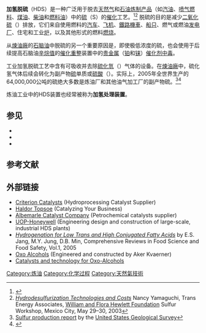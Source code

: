 {{Distinguish2|[[烟气脱硫|烟气脱硫]]}}
'''加氢脱硫'''（HDS）是一种广泛用于脱去[[天然气|天然气]]和[[煉油廠|石油炼制产品]]（如[[汽油|汽油]]、[[航空煤油|喷气燃料]]、[[煤油|煤油]]、[[柴油|柴油]]和[[重油|燃料油]]）中的[[硫|硫]]（S）的[[催化|催化]]工艺。<ref name=Gary>{{cite book|author=Gary, J.H. and Handwerk, G.E.|title=Petroleum Refining Technology and Economics|url=https://archive.org/details/petroleumrefinin002edgary_p5f5|edition=2nd|publisher=[[Marcel_Dekker,_Inc|Marcel Dekker, Inc]]|year=1984|isbn=0-8247-7150-8}}</ref><ref>[http://www.theicct.org/documents/Yamaguchi_Mexico_2003.pdf ''Hydrodesulfurization Technologies and Costs''] {{Wayback|url=http://www.theicct.org/documents/Yamaguchi_Mexico_2003.pdf |date=20061013034257 }} Nancy Yamaguchi, Trans Energy Associates, [[William_and_Flora_Hewlett_Foundation|William and Flora Hewlett Foundation]] Sulfur Workshop, Mexico City, May 29–30, 2003</ref>  脱硫的目的是减少[[二氧化硫|二氧化硫]]（{{chem|SO|2}}）排放，它们来自使用燃料的[[载具|汽车]]、[[航空器|飞机]]、[[鐵路機車|鐵路機車]]、[[船|船只]]、燃气或燃油[[火力發電廠|发电厂]]、住宅和工业[[炉|炉]]，以及其他形式的燃料[[燃烧|燃烧]]。

从[[煉油廠|煉油廠]]的[[石脑油|石脑油]]中脱硫的另一个重要原因是，即使极低浓度的硫，也会使用于后续提高石脑油[[辛烷值|辛烷值]]的[[催化重整|催化重整]]装置中的[[抗腐蚀金属|贵金属]]（[[铂|铂]]和[[铼|铼]]）[[催化剂中毒|催化剂中毒]]。

工业加氢脱硫工艺中含有可吸收并去除[[硫化氫|硫化氫]]（{{chem|H|2|S}}）气体的设备。在[[煉油廠|煉油廠]]中，硫化氢气体后续会转化为副产物[[硫|硫]]单质或[[硫酸|硫酸]]（{{chem|H|2|SO|4}}）。实际上，2005年全世界生产的64,000,000公吨的硫绝大多数是炼油厂和其他油气加工厂的副产物硫。<ref>[http://minerals.usgs.gov/minerals/pubs/commodity/sulfur/sulfumcs06.pdf Sulfur production report] {{Wayback|url=http://minerals.usgs.gov/minerals/pubs/commodity/sulfur/sulfumcs06.pdf |date=20110608061142 }} by the [[美國地質調查局|United States Geological Survey]]</ref><ref>{{Cite web |url=http://www.agiweb.org/geotimes/july03/resources.html |title=Discussion of recovered byproduct sulfur |accessdate=2015-10-18 |archive-date=2012-05-27 |archive-url=https://archive.is/20120527053933/http://www.agiweb.org/geotimes/july03/resources.html |dead-url=yes }}</ref>

炼油工业中的HDS装置也经常被称为'''加氢处理装置'''。

==参见==
* {{le|克劳斯工艺|Claus process}}
* {{le|氢夹点|Hydrogen pinch}}
* {{le|氢技术时间线|Timeline of hydrogen technologies}}

==参考文献==
{{reflist}}

==外部链接==
*[https://web.archive.org/web/20181207103840/https://www.criterioncatalysts.com/ Criterion Catalysts] (Hydroprocessing Catalyst Supplier)
*[http://www.topsoe.com Haldor Topsoe]{{Wayback|url=http://www.topsoe.com/ |date=20200826034030 }} (Catalyzing Your Business)
*[https://web.archive.org/web/20070924061510/http://www.albemarle.com/Products_and_services/Catalysts/ Albemarle Catalyst Company] (Petrochemical catalysts supplier)
*[https://web.archive.org/web/20061202020525/http://www.uop.com/refining/1060.html UOP-Honeywell] (Engineering design and construction of large-scale, industrial HDS plants)
*[https://web.archive.org/web/20081217185908/http://members.ift.org/NR/rdonlyres/27B49B9B-EA63-4D73-BAB4-42FEFCD72C68/0/crfsfsv4n1p00220030ms20040577.pdf ''Hydrogenation for Low Trans and High Conjugated Fatty Acids''] by E.S. Jang, M.Y. Jung, D.B. Min, Comprehensive Reviews in Food Science and Food Safety, Vol.1, 2005
*[https://web.archive.org/web/20061206040849/http://www.akerkvaerner.com/Internet/IndustriesAndServices/Process/Petrochemicals/ChemicalImtermediates/OxoAlcohols.htm Oxo Alcohols]  (Engineered and constructed by Aker Kvaerner)
*[http://www.jmcatalysts.com/pct/marketshome.asp?marketid=10&id=373 Catalysts and technology for Oxo-Alcohols]{{Wayback|url=http://www.jmcatalysts.com/pct/marketshome.asp?marketid=10&id=373 |date=20090220073530 }}

[[Category:炼油|Category:炼油]]
[[Category:化学过程|Category:化学过程]]
[[Category:天然氣技術|Category:天然氣技術]]